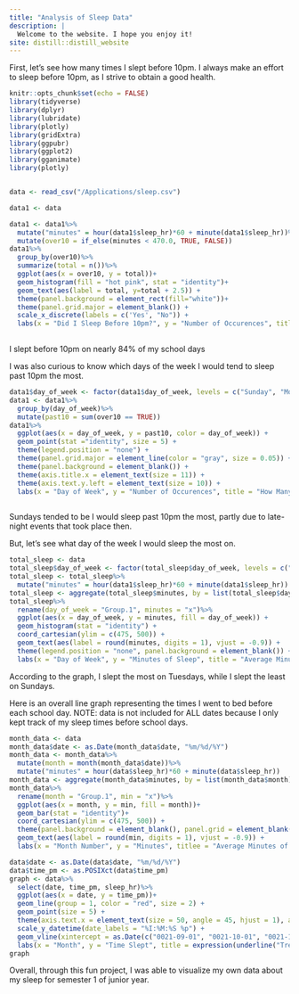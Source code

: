 ```yaml
---
title: "Analysis of Sleep Data"
description: |
  Welcome to the website. I hope you enjoy it!
site: distill::distill_website
---
```


First, let's see how many times I slept before 10pm. I always make an effort to sleep before 10pm, as I strive to obtain a good health.



```r
knitr::opts_chunk$set(echo = FALSE)
library(tidyverse)
library(dplyr)
library(lubridate)
library(plotly)
library(gridExtra)
library(ggpubr)
library(ggplot2)
library(gganimate)
library(plotly)


data <- read_csv("/Applications/sleep.csv")
```


```r
data1 <- data

data1 <- data1%>%
  mutate("minutes" = hour(data1$sleep_hr)*60 + minute(data1$sleep_hr))%>%
  mutate(over10 = if_else(minutes < 470.0, TRUE, FALSE))
data1%>%
  group_by(over10)%>%
  summarize(total = n())%>%
  ggplot(aes(x = over10, y = total))+
  geom_histogram(fill = "hot pink", stat = "identity")+
  geom_text(aes(label = total, y=total + 2.5)) + 
  theme(panel.background = element_rect(fill="white"))+
  theme(panel.grid.major = element_blank()) + 
  scale_x_discrete(labels = c('Yes', "No")) + 
  labs(x = "Did I Sleep Before 10pm?", y = "Number of Occurences", title = "How Many Times Did I Sleep Before 10pm in Semester 1 of Junior Year?")
  
```
<aside>

I slept before 10pm on nearly 84% of my school days

</aside>


I was also curious to know which days of the week I would tend to sleep past 10pm the most.


```r
data1$day_of_week <- factor(data1$day_of_week, levels = c("Sunday", "Monday", "Tuesday", "Wednesday", "Thursday"))
data1 <- data1%>%
  group_by(day_of_week)%>%
  mutate(past10 = sum(over10 == TRUE))
data1%>%
  ggplot(aes(x = day_of_week, y = past10, color = day_of_week)) + 
  geom_point(stat ="identity", size = 5) + 
  theme(legend.position = "none") + 
  theme(panel.grid.major = element_line(color = "gray", size = 0.05)) + 
  theme(panel.background = element_blank()) + 
  theme(axis.title.x = element_text(size = 11)) +
  theme(axis.text.y.left = element_text(size = 10)) +
  labs(x = "Day of Week", y = "Number of Occurences", title = "How Many Times Each Day of the Week Did I Sleep Past 10pm?")
  
```
<aside>

Sundays tended to be I would sleep past 10pm the most, partly due to late-night events that took place then.

</aside>


But, let's see what day of the week I would sleep the most on.

```r
total_sleep <- data
total_sleep$day_of_week <- factor(total_sleep$day_of_week, levels = c("Sunday", "Monday", "Tuesday", "Wednesday", "Thursday"))
total_sleep <- total_sleep%>%
  mutate("minutes" = hour(data1$sleep_hr)*60 + minute(data1$sleep_hr))
total_sleep <- aggregate(total_sleep$minutes, by = list(total_sleep$day_of_week), FUN=mean)
total_sleep%>%
  rename(day_of_week = "Group.1", minutes = "x")%>%
  ggplot(aes(x = day_of_week, y = minutes, fill = day_of_week)) + 
  geom_histogram(stat = "identity") +
  coord_cartesian(ylim = c(475, 500)) + 
  geom_text(aes(label = round(minutes, digits = 1), vjust = -0.9)) + 
  theme(legend.position = "none", panel.background = element_blank()) + 
  labs(x = "Day of Week", y = "Minutes of Sleep", title = "Average Minutes of Sleep By Day of Week")
```

<aside>

According to the graph, I slept the most on Tuesdays, while I slept the least on Sundays.

</aside>


Here is an overall line graph representing the times I went to bed before each school day. 
NOTE: data is not included for ALL dates because I only kept track of my sleep times before school days. 


```r
month_data <- data
month_data$date <- as.Date(month_data$date, "%m/%d/%Y")
month_data <- month_data%>%
  mutate(month = month(month_data$date))%>%
  mutate("minutes" = hour(data$sleep_hr)*60 + minute(data$sleep_hr))
month_data <- aggregate(month_data$minutes, by = list(month_data$month), FUN = mean)
month_data%>%
  rename(month = "Group.1", min = "x")%>%
  ggplot(aes(x = month, y = min, fill = month))+
  geom_bar(stat = "identity")+
  coord_cartesian(ylim = c(475, 500)) + 
  theme(panel.background = element_blank(), panel.grid = element_blank(),legend.position = "none") +
  geom_text(aes(label = round(min, digits = 1), vjust = -0.9)) + 
  labs(x = "Month Number", y = "Minutes", titlee = "Average Minutes of Sleep By Month")

```
```r
data$date <- as.Date(data$date, "%m/%d/%Y")
data$time_pm <- as.POSIXct(data$time_pm)
graph <- data%>%
  select(date, time_pm, sleep_hr)%>%
  ggplot(aes(x = date, y = time_pm))+
  geom_line(group = 1, color = "red", size = 2) + 
  geom_point(size = 5) +
  theme(axis.text.x = element_text(size = 50, angle = 45, hjust = 1), axis.text.y = element_text(size = 40), panel.background = element_blank(), axis.title = element_text(size = 35), plot.title = element_text(size = 50, color = "red"))+
  scale_y_datetime(date_labels = "%I:%M:%S %p") +
  geom_vline(xintercept = as.Date(c("0021-09-01", "0021-10-01", "0021-11-01", "0021-12-01"))) +
  labs(x = "Month", y = "Time Slept", title = expression(underline("Trend of Sleeping Times")))
graph
```


Overall, through this fun project, I was able to visualize my own data about my sleep for semester 1 of junior year. 

